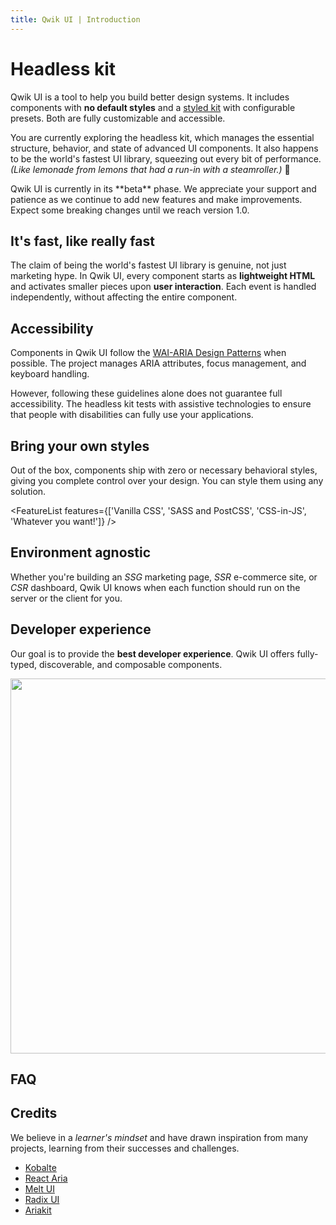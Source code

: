 ```yaml
---
title: Qwik UI | Introduction
---
```



# Headless kit

Qwik UI is a tool to help you build better design systems. It includes components with **no default styles** and a [styled kit](../../styled/introduction/) with configurable presets. Both are fully customizable and accessible.

You are currently exploring the headless kit, which manages the essential structure, behavior, and state of advanced UI components. It also happens to be the world's fastest UI library, squeezing out every bit of performance. _(Like lemonade from lemons that had a run-in with a steamroller.)_ 🥤

<Note status="warning">
  Qwik UI is currently in its **beta** phase. We appreciate your support and patience as
  we continue to add new features and make improvements. Expect some breaking changes
  until we reach version 1.0.
</Note>

## It's fast, like really fast

The claim of being the world's fastest UI library is genuine, not just marketing hype. In Qwik UI, every component starts as **lightweight HTML** and activates smaller pieces upon **user interaction**. Each event is handled independently, without affecting the entire component.

## Accessibility

Components in Qwik UI follow the [WAI-ARIA Design Patterns](https://www.w3.org/WAI/ARIA/apg/patterns/) when possible. The project manages ARIA attributes, focus management, and keyboard handling.

However, following these guidelines alone does not guarantee full accessibility. The headless kit tests with assistive technologies to ensure that people with disabilities can fully use your applications.

## Bring your own styles

Out of the box, components ship with zero or necessary behavioral styles, giving you complete control over your design. You can style them using any solution.

<FeatureList
  features={['Vanilla CSS', 'SASS and PostCSS', 'CSS-in-JS', 'Whatever you want!']}
/>

<ConfettiButton intro />

## Environment agnostic

Whether you're building an _SSG_ marketing page, _SSR_ e-commerce site, or _CSR_ dashboard, Qwik UI knows when each function should run on the server or the client for you.

## Developer experience

Our goal is to provide the **best developer experience**. Qwik UI offers fully-typed, discoverable, and composable components.

<img
  src={autocompleteImg}
  class="h-60 rounded-sm object-cover object-left px-2 md:h-[revert]"
  width="1920"
  height="600"
/>

## FAQ

<FAQ />

## Credits

We believe in a _learner's mindset_ and have drawn inspiration from many projects, learning from their successes and challenges.

- [Kobalte](https://kobalte.dev/docs/core/overview/introduction)
- [React Aria](https://react-spectrum.adobe.com/react-aria/)
- [Melt UI](https://www.melt-ui.com/docs/introduction)
- [Radix UI](https://www.radix-ui.com/)
- [Ariakit](https://ariakit.org/)
